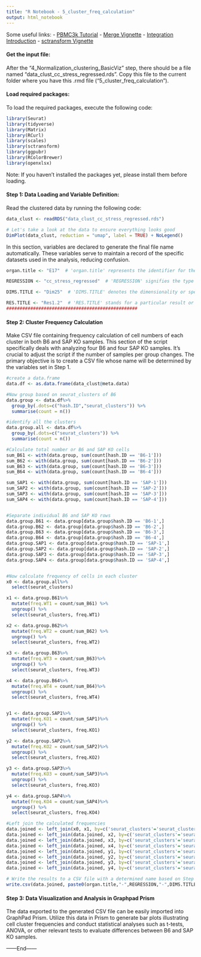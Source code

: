 ```yaml
---
title: "R Notebook - 5_cluster_freq_calculation"
output: html_notebook
---
```


Some useful links:
- [PBMC3k Tutorial](https://satijalab.org/seurat/articles/pbmc3k_tutorial.html)
- [Merge Vignette](https://satijalab.org/seurat/articles/merge_vignette.html)
- [Integration Introduction](https://satijalab.org/seurat/articles/integration_introduction.html)
- [sctransform Vignette](https://satijalab.org/seurat/articles/sctransform_vignette.html)

#### Get the input file:
After the "4_Normalization_clustering_BasicViz" step, there should be a file named "data_clust_cc_stress_regressed.rds". Copy this file to the current folder where you have this .rmd file ("5_cluster_freq_calculation").

#### Load required packages:
To load the required packages, execute the following code:

```r
library(Seurat)
library(tidyverse)
library(Matrix)
library(RCurl)
library(scales)
library(sctransform)
library(ggpubr)
library(RColorBrewer)
library(openxlsx)
```

Note: If you haven't installed the packages yet, please install them before loading.

#### Step 1: Data Loading and Variable Definition:
Read the clustered data by running the following code:
```r
data_clust <- readRDS("data_clust_cc_stress_regressed.rds")

# Let's take a look at the data to ensure everything looks good
DimPlot(data_clust, reduction = "umap", label = TRUE) + NoLegend()
```

In this section, variables are declared to generate the final file name automatically. These variables serve to maintain a record of the specific datasets used in the analysis, reducing confusion.

```r
organ.title <- "E17"  # 'organ.title' represents the identifier for the specific organ or sample used in the analysis, set as "E17".

REGRESSION <- "cc_stress_regressed"  # 'REGRESSION' signifies the type of regression analysis applied, designated as "cc_stress_regressed".

DIMS.TITLE <- "Dim25"  # 'DIMS.TITLE' denotes the dimensionality or specific aspect of the dataset considered, labeled as "Dim25".

RES.TITLE <- "Res1.2"  # 'RES.TITLE' stands for a particular result or variation, identified as "Res1.2".
#################################################
```


#### Step 2: Cluster Frequency Calculation
Make CSV file containing frequency calculation of cell numbers of each cluster in both B6 and SAP KO samples. This section of the script specifically deals with analyzing four B6 and four SAP KO samples. It's crucial to adjust the script if the number of samples per group changes. The primary objective is to create a CSV file whose name will be determined by the variables set in Step 1.

```r
#create a data.frame
data.df <- as.data.frame(data_clust@meta.data)

#Now group based on seurat_clusters of B6
data.group <- data.df%>%                   
  group_by(.dots=c("hash.ID","seurat_clusters")) %>%        
  summarise(count = n())

#identify all the clusters
data.group.all <- data.df%>%                   
  group_by(.dots=c("seurat_clusters")) %>%        
  summarise(count = n())

#Calculate total number or B6 and SAP KO cells
sum_B61 <- with(data.group, sum(count[hash.ID == 'B6-1']))
sum_B62 <- with(data.group, sum(count[hash.ID == 'B6-2']))
sum_B63 <- with(data.group, sum(count[hash.ID == 'B6-3']))
sum_B64 <- with(data.group, sum(count[hash.ID == 'B6-4']))

sum_SAP1 <- with(data.group, sum(count[hash.ID == 'SAP-1']))
sum_SAP2 <- with(data.group, sum(count[hash.ID == 'SAP-2']))
sum_SAP3 <- with(data.group, sum(count[hash.ID == 'SAP-3']))
sum_SAP4 <- with(data.group, sum(count[hash.ID == 'SAP-4']))


#Separate individual B6 and SAP KO rows
data.group.B61 <- data.group[data.group$hash.ID == 'B6-1',]
data.group.B62 <- data.group[data.group$hash.ID == 'B6-2',]
data.group.B63 <- data.group[data.group$hash.ID == 'B6-3',]
data.group.B64 <- data.group[data.group$hash.ID == 'B6-4',]
data.group.SAP1 <- data.group[data.group$hash.ID == 'SAP-1',]
data.group.SAP2 <- data.group[data.group$hash.ID == 'SAP-2',]
data.group.SAP3 <- data.group[data.group$hash.ID == 'SAP-3',]
data.group.SAP4 <- data.group[data.group$hash.ID == 'SAP-4',]


#Now calculate frequency of cells in each cluster
x0 <- data.group.all%>%
  select(seurat_clusters)

x1 <- data.group.B61%>%
  mutate(freq.WT1 = count/sum_B61) %>%
  ungroup() %>%
  select(seurat_clusters, freq.WT1)

x2 <- data.group.B62%>%
  mutate(freq.WT2 = count/sum_B62) %>%
  ungroup() %>%
  select(seurat_clusters, freq.WT2)

x3 <- data.group.B63%>%
  mutate(freq.WT3 = count/sum_B63)%>%
  ungroup() %>%
  select(seurat_clusters, freq.WT3)

x4 <- data.group.B64%>%
  mutate(freq.WT4 = count/sum_B64)%>%
  ungroup() %>%
  select(seurat_clusters, freq.WT4)


y1 <- data.group.SAP1%>%
  mutate(freq.KO1 = count/sum_SAP1)%>%
  ungroup() %>%
  select(seurat_clusters, freq.KO1)

y2 <- data.group.SAP2%>%
  mutate(freq.KO2 = count/sum_SAP2)%>%
  ungroup() %>%
  select(seurat_clusters, freq.KO2)

y3 <- data.group.SAP3%>%
  mutate(freq.KO3 = count/sum_SAP3)%>%
  ungroup() %>%
  select(seurat_clusters, freq.KO3)

y4 <- data.group.SAP4%>%
  mutate(freq.KO4 = count/sum_SAP4)%>%
  ungroup() %>%
  select(seurat_clusters, freq.KO4)

#Left join the calculated frequencies
data.joined <- left_join(x0, x1, by=c('seurat_clusters'='seurat_clusters'))
data.joined <- left_join(data.joined, x2, by=c('seurat_clusters'='seurat_clusters'))
data.joined <- left_join(data.joined, x3, by=c('seurat_clusters'='seurat_clusters'))
data.joined <- left_join(data.joined, x4, by=c('seurat_clusters'='seurat_clusters'))
data.joined <- left_join(data.joined, y1, by=c('seurat_clusters'='seurat_clusters'))
data.joined <- left_join(data.joined, y2, by=c('seurat_clusters'='seurat_clusters'))
data.joined <- left_join(data.joined, y3, by=c('seurat_clusters'='seurat_clusters'))
data.joined <- left_join(data.joined, y4, by=c('seurat_clusters'='seurat_clusters'))

# Write the results to a CSV file with a determined name based on Step 1 variables
write.csv(data.joined, paste0(organ.title,"-",REGRESSION,"-",DIMS.TITLE,"-",RES.TITLE,"-","cluster_freq",".csv", sep = ""), row.names=FALSE)
```

#### Step 3: Data Visualization and Analysis in Graphpad Prism
The data exported to the generated CSV file can be easily imported into GraphPad Prism. Utilize this data in Prism to generate bar plots illustrating cell cluster frequencies and conduct statistical analyses such as t-tests, ANOVA, or other relevant tests to evaluate differences between B6 and SAP KO samples.

------End------